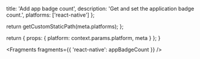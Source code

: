 
  title: 'Add app badge count',
  description: 'Get and set the application badge count.',
  platforms: ['react-native']
};

  return getCustomStaticPath(meta.platforms);
};

  return {
    props: {
      platform: context.params.platform,
      meta
    }
  };
}


<Fragments fragments={{ 'react-native': appBadgeCount }} />
